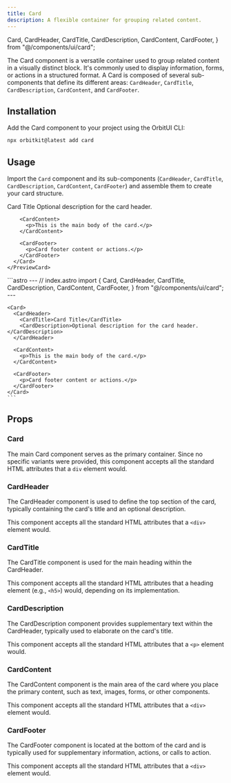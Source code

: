 ```yaml
---
title: Card
description: A flexible container for grouping related content.
---
```


  Card,
  CardHeader,
  CardTitle,
  CardDescription,
  CardContent,
  CardFooter,
} from "@/components/ui/card";

The Card component is a versatile container used to group related content in a visually distinct block. It's commonly used to display information, forms, or actions in a structured format. A Card is composed of several sub-components that define its different areas: `CardHeader`, `CardTitle`, `CardDescription`, `CardContent`, and `CardFooter`.

## Installation

Add the Card component to your project using the OrbitUI CLI:

```bash
npx orbitkit@latest add card
```

## Usage

Import the `Card` component and its sub-components (`CardHeader`, `CardTitle`, `CardDescription`, `CardContent`, `CardFooter`) and assemble them to create your card structure.

<Tabs>
  <TabItem label="Preview">
    <PreviewCard>
      <Card>
        <CardHeader>
          <CardTitle>Card Title</CardTitle>
          <CardDescription>Optional description for the card header.</CardDescription>
        </CardHeader>

        <CardContent>
          <p>This is the main body of the card.</p>
        </CardContent>

        <CardFooter>
          <p>Card footer content or actions.</p>
        </CardFooter>
      </Card>
    </PreviewCard>
  </TabItem>
  <TabItem label="Code">
    ```astro
    ---
    // index.astro
    import {
      Card,
      CardHeader,
      CardTitle,
      CardDescription,
      CardContent,
      CardFooter,
    } from "@/components/ui/card";
    ---

    <Card>
      <CardHeader>
        <CardTitle>Card Title</CardTitle>
        <CardDescription>Optional description for the card header.</CardDescription>
      </CardHeader>

      <CardContent>
        <p>This is the main body of the card.</p>
      </CardContent>

      <CardFooter>
        <p>Card footer content or actions.</p>
      </CardFooter>
    </Card>
    ```
  </TabItem>
</Tabs>

## Props

### Card
The main Card component serves as the primary container. Since no specific variants were provided, this component accepts all the standard HTML attributes that a `div` element would.

### CardHeader
The CardHeader component is used to define the top section of the card, typically containing the card's title and an optional description.

This component accepts all the standard HTML attributes that a `<div>` element would.

### CardTitle

The CardTitle component is used for the main heading within the CardHeader.

This component accepts all the standard HTML attributes that a heading element (e.g., `<h5>`) would, depending on its implementation. 

### CardDescription

The CardDescription component provides supplementary text within the CardHeader, typically used to elaborate on the card's title.

This component accepts all the standard HTML attributes that a `<p>` element would.

### CardContent

The CardContent component is the main area of the card where you place the primary content, such as text, images, forms, or other components.

This component accepts all the standard HTML attributes that a `<div>` element would.

### CardFooter

The CardFooter component is located at the bottom of the card and is typically used for supplementary information, actions, or calls to action.

This component accepts all the standard HTML attributes that a `<div>` element would.
